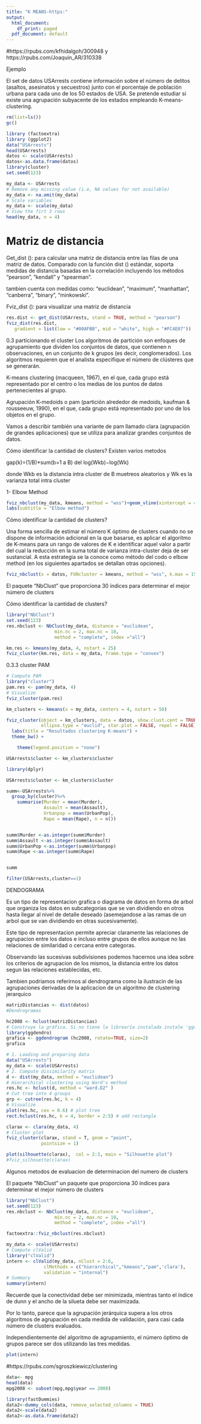 ---
title: "K MEANS-https:"
output:
  html_document:
    df_print: paged
  pdf_document: default
---
#https://rpubs.com/kfhidalgoh/300948 y https://rpubs.com/Joaquin_AR/310338


Ejemplo

El set de datos USArrests contiene información sobre el número de delitos (asaltos, asesinatos y secuestros) junto con el porcentaje de población urbana para cada uno de los 50 estados de USA. Se pretende estudiar si existe una agrupación subyacente de los estados empleando K-means-clustering.


```{r}
rm(list=ls())
gc()

library (factoextra)
library (ggplot2)
data("USArrests")
head(USArrests)
datos <- scale(USArrests)
datos<-as.data.frame(datos)
library(cluster)
set.seed(123)
```



```{r}
my_data <- USArrests
# Remove any missing value (i.e, NA values for not available)
my_data <- na.omit(my_data)
# Scale variables
my_data <- scale(my_data)
# View the firt 3 rows
head(my_data, n = 4)
```


# Matriz de distancia

Get_dist (): para calcular una matriz de distancia entre las filas de una matriz de datos. Comparado con la función dist () estándar, soporta medidas de distancia basadas en la correlación incluyendo los métodos “pearson”, “kendall” y “spearman”.

tambien cuenta con medidas como: "euclidean", "maximum", "manhattan", "canberra", "binary", "minkowski".

Fviz_dist (): para visualizar una matriz de distancia

```{r}
res.dist <- get_dist(USArrests, stand = TRUE, method = "pearson")
fviz_dist(res.dist, 
   gradient = list(low = "#00AFBB", mid = "white", high = "#FC4E07"))

```
0.3 particionando el cluster
Los algoritmos de partición son enfoques de agrupamiento que dividen los conjuntos de datos, que contienen n observaciones, en un conjunto de k grupos (es decir, conglomerados). Los algoritmos requieren que el analista especifique el número de clústeres que se generarán.

K-means clustering (macqueen, 1967), en el que, cada grupo está representado por el centro o los medias de los puntos de datos pertenecientes al grupo.

Agrupación K-medoids o pam (partición alrededor de medoids, kaufman & rousseeuw, 1990), en el que, cada grupo está representado por uno de los objetos en el grupo. 

Vamos a describir también una variante de pam llamado clara (agrupación de grandes aplicaciones) que se utiliza para analizar grandes conjuntos de datos.


Cómo identificar la cantidad de clusters?
Existen varios metodos


gap(k)=(1/B)*sum(b=1 a B) del log(Wkb)−log(Wk)

donde Wkb es la distancia intra cluster de B muetreos aleatorios y Wk es la varianza total intra cluster

1- Elbow Method

```{r}
fviz_nbclust(my_data, kmeans, method = "wss")+geom_vline(xintercept = 4, linetype = 2)+
labs(subtitle = "Elbow method")

```

Cómo identificar la cantidad de clusters?

Una forma sencilla de estimar el número K óptimo de clusters cuando no se dispone de información adicional en la que basarse, es aplicar el algoritmo de K-means para un rango de valores de K e identificar aquel valor a partir del cual la reducción en la suma total de varianza intra-cluster deja de ser sustancial. A esta estrategia se la conoce como método del codo o elbow method (en los siguientes apartados se detallan otras opciones).




```{r}
fviz_nbclust(x = datos, FUNcluster = kmeans, method = "wss", k.max = 15, diss = get_dist(datos, method = "euclidean"), nstart = 50)
```








El paquete "NbClust" que proporciona 30 índices para determinar el mejor número de clusters

Cómo identificar la cantidad de clusters?

```{r}
library("NbClust")
set.seed(123)
res.nbclust <- NbClust(my_data, distance = "euclidean",
                  min.nc = 2, max.nc = 10, 
                  method = "complete", index ="all") 
```


```{r}
km.res <- kmeans(my_data, 4, nstart = 25)
fviz_cluster(km.res, data = my_data, frame.type = "convex")
```

0.3.3 cluster PAM

```{r}
# Compute PAM
library("cluster")
pam.res <- pam(my_data, 4)
# Visualize
fviz_cluster(pam.res)
```


```{r}
km_clusters <- kmeans(x = my_data, centers = 4, nstart = 50)

```


```{r}

fviz_cluster(object = km_clusters, data = datos, show.clust.cent = TRUE,
             ellipse.type = "euclid", star.plot = FALSE, repel = FALSE) +
  labs(title = "Resultados clustering K-means") +
  theme_bw() +

    theme(legend.position = "none")

```
```{r}
USArrests$cluster <- km_clusters$cluster
```

```{r}
library(dplyr)

USArrests$cluster <- km_clusters$cluster

summ<-USArrests%>%
  group_by(cluster)%>%
    summarise(Murder = mean(Murder),
              Assault = mean(Assault),
              Urbanpop = mean(UrbanPop),
              Rape = mean(Rape), n = n())


summ$Murder <-as.integer(summ$Murder)
summ$Assault <-as.integer(summ$Assault)
summ$UrbanPop <-as.integer(summ$Urbanpop)
summ$Rape <-as.integer(summ$Rape)


summ
```
```{r}
filter(USArrests,cluster==1)
```

DENDOGRAMA

Es un tipo de representacion grafica o diagrama de datos en forma de arbol que organiza los datos en subcategorias que se van dividiendo en otros hasta llegar al nivel de detalle deseado (asemejandose a las ramas de un arbol que se van dividiendo en otras sucesivamente). 

Este tipo de representacion permite apreciar claramente las relaciones de agrupacion entre los datos e incluso entre grupos de ellos aunque no las relaciones de similaridad o cercana entre categoras. 

Observando las sucesivas subdivisiones podemos hacernos una idea sobre los criterios de agrupacion de los mismos, la distancia entre los datos segun las relaciones establecidas, etc. 

Tambien podriamos referirnos al dendrograma como la ilustracin de las agrupaciones derivadas de la aplicacion de un algoritmo de clustering jerarquico




```{r}
matrizDistancias <- dist(datos)
#Dendrogramas

hc2008 <- hclust(matrizDistancias)
# Construye la gráfica. Si no tiene la librearía instalada instale 'ggdendro'
library(ggdendro)
grafica <- ggdendrogram (hc2008, rotate=TRUE, size=2)
grafica
```
```{r}
# 1. Loading and preparing data
data("USArrests")
my_data <- scale(USArrests)
# 2. Compute dissimilarity matrix
d <- dist(my_data, method = "euclidean")
# Hierarchical clustering using Ward's method
res.hc <- hclust(d, method = "ward.D2" )
# Cut tree into 4 groups
grp <- cutree(res.hc, k = 4)
# Visualize
plot(res.hc, cex = 0.6) # plot tree
rect.hclust(res.hc, k = 4, border = 2:5) # add rectangle
```


```{r}
clarax <- clara(my_data, 4)
# Cluster plot
fviz_cluster(clarax, stand = T, geom = "point",
             pointsize = 1)
```
```{r}
plot(silhouette(clarax),  col = 2:3, main = "Silhouette plot") 
#fviz_silhouette(clarax)
```
Algunos metodos de evaluacion de determinacion del numero de clusters

El paquete "NbClust" un paquete que proporciona 30 índices para determinar el mejor número de clusters

```{r}
library("NbClust")
set.seed(123)
res.nbclust <- NbClust(my_data, distance = "euclidean",
                  min.nc = 2, max.nc = 10, 
                  method = "complete", index ="all") 
```

```{r}
factoextra::fviz_nbclust(res.nbclust)
```

```{r}
my_data <- scale(USArrests)
# Compute clValid
library("clValid")
intern <- clValid(my_data, nClust = 2:6, 
              clMethods = c("hierarchical","kmeans","pam",'clara'),
              validation = "internal")
# Summary
summary(intern)
```
Recuerde que la conectividad debe ser minimizada, mientras tanto el índice de dunn y el ancho de la silueta debe ser maximizada.

Por lo tanto, parece que la agrupación jerárquica supera a los otros algoritmos de agrupación en cada medida de validación, para casi cada número de clusters evaluados.

Independientemente del algoritmo de agrupamiento, el número óptimo de grupos parece ser dos utilizando las tres medidas.


```{r}
plot(intern)
```


#https://rpubs.com/sgroszkiewicz/clustering

```{r}
data<- mpg
head(data)
mpg2008 <- subset(mpg,mpg$year == 2008)
```

```{r}
library(fastDummies)
data2<-dummy_cols(data, remove_selected_columns = TRUE)
data2<-scale(data2)
data2<-as.data.frame(data2)

```
